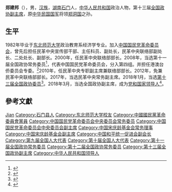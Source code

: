 '''郑建邦'''（{{bd|1957年|1月|}}），男，[[汉族|汉族]]，[[湖南|湖南]][[石门县|石门]]人，[[中华人民共和国|中华人民共和国]]政治人物，第十三届[[全国政协副主席|全国政协副主席]]，原[[中华民国国军|中华民国国军]]将领[[郑洞国|郑洞国]]之孙。

== 生平 ==
1982年毕业于[[东北师范大学|东北师范大学]]政治教育系经济学专业。加入[[中国国民党革命委员会|中国国民党革命委员会]]，曾先后担任民革中央宣传部干部、主任科员、副处长，民革中央联络部副处长、二处处长、副部长。2000年，任民革中央联络部部长。2008年，当选第十一届全国政协常务委员<ref>{{cite news|title=第十一届全国政协委员名单|url=http://www.indaa.com.cn/zt/2009qglh/zxzs/200903/t20090303_127573.html|accessdate=2013-04-09|newspaper=新华社北京1月25日电 中国人民政治协商会议第十一届全国委员会委员名单(共2237人，2008年1月25日政协第十届全国委员会常务委员会第二十次会议通过)|date=2008年1月25日|deadurl=yes|archiveurl=https://web.archive.org/web/20130928014403/http://www.indaa.com.cn/zt/2009qglh/zxzs/200903/t20090303_127573.html|archivedate=2013年9月28日}}</ref>，代表中国国民党革命委员会，分入第四组。并担任港澳台侨委员会专委。<ref>{{cite news|title=全国政协信息-郑建邦|url=http://www.cppcc.gov.cn/CMS/wylibary/showJcwyxtInfoWylibary.action?tabJcwyxt.guid=11W0001380&wytype=wjwy|accessdate=2013-04-11|newspaper=全国政协委员会|archive-date=2016-03-04|archive-url=https://web.archive.org/web/20160304223209/http://www.cppcc.gov.cn/CMS/wylibary/showJcwyxtInfoWylibary.action?tabJcwyxt.guid=11W0001380&wytype=wjwy|dead-url=no}}</ref>2010年，任民革中央专职副主席兼联络部部长。2012年，免兼民革中央联络部部长。2017年，当选民革中央常务副主席。2018年1月，当选[[中国人民政治协商会议第十三届全国委员会委员名单|第十三届全国政协委员]]<ref>{{Cite web|url=http://sports.163.com/18/0126/06/D92BRKK400051C89.html|title=中国人民政治协商会议第十三届全国委员会委员名单|accessdate=2018-01-26|last=|work=网易|archive-url=https://web.archive.org/web/20180127143232/http://sports.163.com/18/0126/06/D92BRKK400051C89.html|archive-date=2018-01-27|dead-url=yes}}</ref>。2018年3月，当选全国政协副主席，成为[[党和国家领导人|党和国家领导人]]<ref>{{cite web|url=http://news.ifeng.com/a/20180314/56733773_0.shtml|title=张庆黎等当选全国政协副主席|accessdate=2018-03-14|date=2018-03-14|publisher=凤凰网|archive-date=2018-03-14|archive-url=https://web.archive.org/web/20180314135215/http://news.ifeng.com/a/20180314/56733773_0.shtml|dead-url=no}}</ref>。

== 參考文獻 ==
{{Reflist}}

{{党和国家领导人}}
{{全国政协副主席}}
{{Navboxes 
| title  = 郑建邦在[[中国宋庆龄基金会|中国宋庆龄基金会]]的职务
| list1  =
{{中国宋庆龄基金会第七届理事会}}
}}
{{Navboxes 
| title  = 郑建邦在[[中国国民党革命委员会|中国国民党革命委员会]]的职务
| list1  =
{{中国国民党革命委员会第十届中央委员会}}
{{中国国民党革命委员会第十一届中央委员会}}
{{中国国民党革命委员会第十二届中央委员会}}
{{中国国民党革命委员会第十三届中央委员会}}
}}
{{Navboxes 
| title  = 郑建邦在[[中国和平统一促进会|中国和平统一促进会]]的职务
| list1  =
{{中国和平统一促进会第九届理事会}}
}}

{{Authority control}}
{{DEFAULTSORT:Zheng郑}}
[[Category:郑姓|Jian]]
[[Category:石门县人|Category:石门县人]]
[[Category:东北师范大学校友|Category:东北师范大学校友]]
[[Category:中國國民黨革命委員會黨員|Category:中國國民黨革命委員會黨員]]
[[Category:中国国民党革命委员会中央委员会常务委员|Category:中国国民党革命委员会中央委员会常务委员]]
[[Category:中国国民党革命委员会中央委员会副主席|Category:中国国民党革命委员会中央委员会副主席]]
[[Category:中国宋庆龄基金会常务理事|Category:中国宋庆龄基金会常务理事]]
[[Category:中国宋庆龄基金会副主席|Category:中国宋庆龄基金会副主席]]
[[Category:中国和平统一促进会副会长|Category:中国和平统一促进会副会长]]
[[Category:第九届全国人大代表|Category:第九届全国人大代表]]
[[Category:第十届全国人大代表|Category:第十届全国人大代表]]
[[Category:第十一届全国政协常务委员|Category:第十一届全国政协常务委员]]
[[Category:第十二届全国政协常务委员|Category:第十二届全国政协常务委员]]
[[Category:第十三届全国政协副主席|Category:第十三届全国政协副主席]]
[[Category:中华人民共和国领导人|Category:中华人民共和国领导人]]